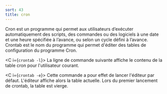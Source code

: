 ```yaml
---
sort: 43
title: cron
---
```


Cron est un programme qui permet aux utilisateurs d’exécuter automatiquement des scripts, des commandes ou des logiciels à une date et une heure spécifiée à l’avance, ou selon un cycle défini à l’avance. Crontab est le nom du programme qui permet d'éditer des tables de configuration du programme Cron.

<C i={`crontab -l`}>
  La ligne de commande suivante affiche le contenu de la table cron pour
  l'utilisateur courant.
</C>

<C i={`crontab -e`}>
  Cette commande a pour effet de lancer l'éditeur par défaut. L'éditeur affiche
  alors la table actuelle. Lors du premier lancement de crontab, la table est
  vierge.
</C>
